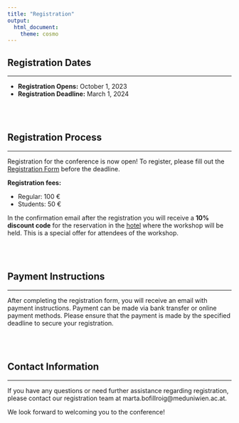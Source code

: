 ---
title: "Registration"
output:
  html_document:
    theme: cosmo
---

<style type="text/css">
h1.title {
  font-size: 36px;
  color: DarkRed;
  text-align: center;
}
</style>

<!-- # Registration -->

## Registration Dates

<hr>

- **Registration Opens:** October 1, 2023
- **Registration Deadline:** March 1, 2024

<br><br>

## Registration Process

<hr>

Registration for the conference is now open! To register, please fill out the [Registration Form](https://www.conftool.org/admtp-workshop-2024) before the deadline. 
<!-- Registration is free of charge, but a deposit of 50 € will be required before the conference. -->

**Registration fees:** 

- Regular: 100 € 
- Students: 50 €

In the confirmation email after the registration you will receive a **10% discount code** for the reservation in the [hotel](https://admtp.github.io/ADMTP2024/venue.html) where the workshop will be held. This is a special offer for attendees of the workshop. 

<!-- ## Deposit Information -->

<!-- - A deposit of 50 € is required to secure your registration. -->
<!-- - The deposit will be returned in full to attendees upon check-in at the conference. -->
<!-- - Please note that the deposit will not be refunded for no-shows or cancellations. -->

<br><br>

## Payment Instructions

<hr>

After completing the registration form, you will receive an email with payment instructions. Payment can be made via bank transfer or online payment methods. Please ensure that the payment is made by the specified deadline to secure your registration.

<br><br>

## Contact Information

<hr>

If you have any questions or need further assistance regarding registration, please contact our registration team at marta.bofillroig@meduniwien.ac.at.

We look forward to welcoming you to the conference!

